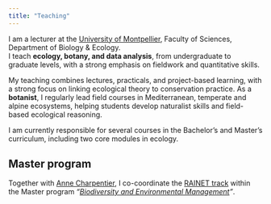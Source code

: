 ```yaml
---
title: "Teaching"
---
```


I am a lecturer at the [University of Montpellier](https://www.umontpellier.fr/){target="_blank"}, Faculty of Sciences, Department of Biology & Ecology.\
I teach **ecology, botany, and data analysis**, from undergraduate to graduate levels, with a strong emphasis on fieldwork and quantitative skills.

My teaching combines lectures, practicals, and project-based learning, with a strong focus on linking ecological theory to conservation practice. As a **botanist**, I regularly lead field courses in Mediterranean, temperate and alpine ecosystems, helping students develop naturalist skills and field-based ecological reasoning.

I am currently responsible for several courses in the Bachelor’s and Master’s curriculum, including two core modules in ecology.

## Master program

Together with [Anne Charpentier](https://www.cefe.cnrs.fr/fr/recherche/bc/dsse/869-c/251-anne-charpentier){target="_blank"}, I co-coordinate the [RAINET track](https://ingenieurs-ecologues.com/parcours-ge/parcours-rainet/) within the Master program *“[Biodiversity and Environmental Management](https://ingenieurs-ecologues.com/)”*.
